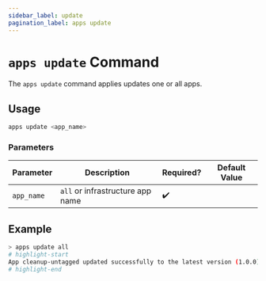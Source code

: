 ```yaml
---
sidebar_label: update
pagination_label: apps update
---
```


# `apps update` Command

The `apps update` command applies updates one or all apps.

## Usage

```bash
apps update <app_name>
```

### Parameters

| Parameter  | Description                      | Required? | Default Value |
| ---------- | -------------------------------- | --------- | ------------- |
| `app_name` | `all` or infrastructure app name | ✔️        |               |

## Example

```bash
> apps update all
# highlight-start
App cleanup-untagged updated successfully to the latest version (1.0.0)
# highlight-end
```
